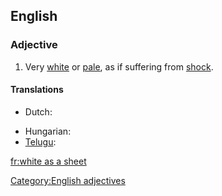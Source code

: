 ==English==

===Adjective===
{{infl|en|adjective|head=(as) [[white]] as a [[sheet]]}}

# {{context|simile|said of a human's [[complexion]]}} Very [[white]] or [[pale]], as if suffering from [[shock]].

====Translations====
{{trans-top|pale as if suffering from shock}}
* Dutch: {{t+|nl|spierwit}}
{{trans-mid}}
* Hungarian: {{t+|hu|fehér, mint a fal}}
* [[Telugu]]: {{t|te|పాలిపోవుట|tr=palipovuta|sc=Telu}}
{{trans-bottom}}

[[Category:English adjectives]]

[[fr:white as a sheet]]